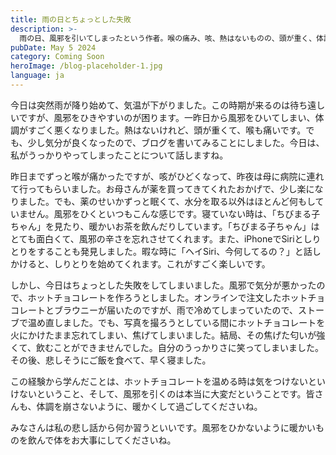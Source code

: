 ```yaml
---
title: 雨の日とちょっとした失敗
description: >-
  雨の日、風邪を引いてしまったという作者。喉の痛み、咳、熱はないものの、頭が重く、体調は優れません。しかし、そんな中でも「ちびまる子ちゃん」を見たり、Siriとしりとりをしたりして、楽しい時間を過ごします。そんな中、ホットチョコレートを作ろうとしたのですが、うっかり火にかけたまま忘れてしまい、焦がしてしまうというちょっとした失敗談も。風邪を引いている時は、体調管理に気をつけましょう！
pubDate: May 5 2024
category: Coming Soon
heroImage: /blog-placeholder-1.jpg
language: ja
---
```

<div class="jp" lang="jp">
今日は突然雨が降り始めて、気温が下がりました。この時期が来るのは待ち遠しいですが、風邪をひきやすいのが困ります。一昨日から風邪をひいてしまい、体調がすごく悪くなりました。熱はないけれど、頭が重くて、喉も痛いです。でも、少し気分が良くなったので、ブログを書いてみることにしました。今日は、私がうっかりやってしまったことについて話しますね。

昨日までずっと喉が痛かったですが、咳がひどくなって、昨夜は母に病院に連れて行ってもらいました。お母さんが薬を買ってきてくれたおかげで、少し楽になりました。でも、薬のせいかずっと眠くて、水分を取る以外はほとんど何もしていません。風邪をひくといつもこんな感じです。寝ていない時は、「ちびまる子ちゃん」を見たり、暖かいお茶を飲んだりしています。「ちびまる子ちゃん」はとても面白くて、風邪の辛さを忘れさせてくれます。また、iPhoneでSiriとしりとりをすることも発見しました。暇な時に「ヘイSiri、今何してるの？」と話しかけると、しりとりを始めてくれます。これがすごく楽しいです。

しかし、今日はちょっとした失敗をしてしまいました。風邪で気分が悪かったので、ホットチョコレートを作ろうとしました。オンラインで注文したホットチョコレートとブラウニーが届いたのですが、雨で冷めてしまっていたので、ストーブで温め直しました。でも、写真を撮ろうとしている間にホットチョコレートを火にかけたまま忘れてしまい、焦げてしまいました。結局、その焦げた匂いが強くて、飲むことができませんでした。自分のうっかりさに笑ってしまいました。その後、悲しそうにご飯を食べて、早く寝ました。

この経験から学んだことは、ホットチョコレートを温める時は気をつけないといけないということ、そして、風邪を引くのは本当に大変だということです。皆さんも、体調を崩さないように、暖かくして過ごしてくださいね。

みなさんは私の悲し話から何か習うといいです。風邪をひかないように暖かいものを飲んで体をお大事にしてくださいね。
</div>
